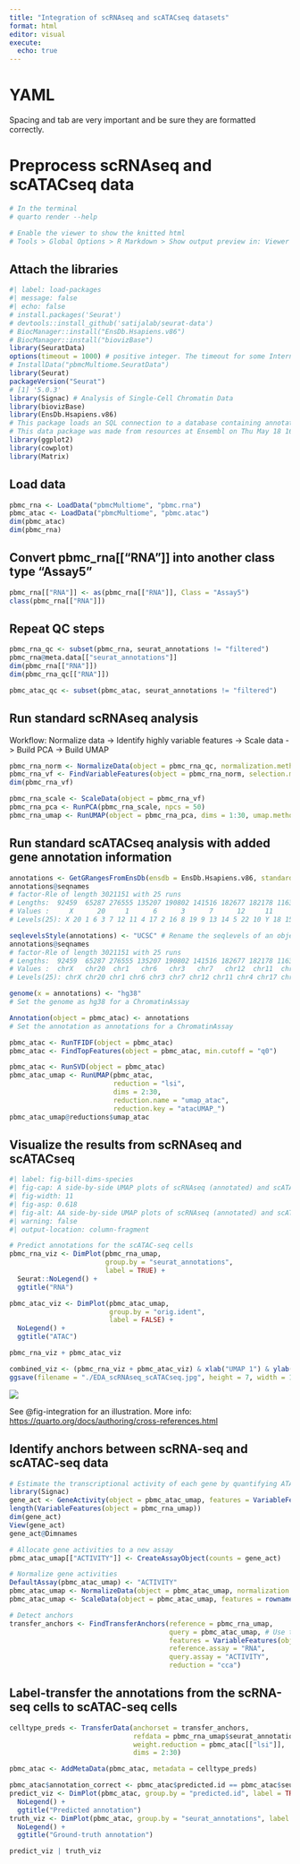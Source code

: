 ```yaml
---
title: "Integration of scRNAseq and scATACseq datasets"
format: html
editor: visual
execute: 
  echo: true
---
```


# YAML

Spacing and tab are very important and be sure they are formatted correctly.

# Preprocess scRNAseq and scATACseq data

```r
# In the terminal
# quarto render --help

# Enable the viewer to show the knitted html
# Tools > Global Options > R Markdown > Show output preview in: Viewer Pane
```

## Attach the libraries {style="blue"}

```r
#| label: load-packages
#| message: false
#| echo: false
# install.packages('Seurat')
# devtools::install_github('satijalab/seurat-data')
# BiocManager::install("EnsDb.Hsapiens.v86")
# BiocManager::install("biovizBase")
library(SeuratData)
options(timeout = 1000) # positive integer. The timeout for some Internet operations, in seconds. Default 60 (seconds) but can be set from environment variable R_DEFAULT_INTERNET_TIMEOUT.
# InstallData("pbmcMultiome.SeuratData")
library(Seurat)
packageVersion("Seurat")
# [1] '5.0.3'
library(Signac) # Analysis of Single-Cell Chromatin Data
library(biovizBase)
library(EnsDb.Hsapiens.v86)
# This package loads an SQL connection to a database containing annotations from Ensembl
# This data package was made from resources at Ensembl on Thu May 18 16:32:27 2017 and based on the 86
library(ggplot2)
library(cowplot)
library(Matrix)
```

## Load data

```r
pbmc_rna <- LoadData("pbmcMultiome", "pbmc.rna")
pbmc_atac <- LoadData("pbmcMultiome", "pbmc.atac")
dim(pbmc_atac)
dim(pbmc_rna)
```

## Convert pbmc_rna\[\["RNA"\]\] into another class type "Assay5"

```r
pbmc_rna[["RNA"]] <- as(pbmc_rna[["RNA"]], Class = "Assay5")
class(pbmc_rna[["RNA"]])
```

## Repeat QC steps

```r
pbmc_rna_qc <- subset(pbmc_rna, seurat_annotations != "filtered") 
pbmc_rna@meta.data[["seurat_annotations"]]
dim(pbmc_rna[["RNA"]])
dim(pbmc_rna_qc[["RNA"]]) 

pbmc_atac_qc <- subset(pbmc_atac, seurat_annotations != "filtered")
```

## Run standard scRNAseq analysis
Workflow: Normalize data -> Identify highly variable features -> Scale data -> Build PCA -> Build UMAP
```r
pbmc_rna_norm <- NormalizeData(object = pbmc_rna_qc, normalization.method = "LogNormalize", scale.factor = 10000)
pbmc_rna_vf <- FindVariableFeatures(object = pbmc_rna_norm, selection.method = "vst", clip.max = "auto")
dim(pbmc_rna_vf)

pbmc_rna_scale <- ScaleData(object = pbmc_rna_vf) 
pbmc_rna_pca <- RunPCA(pbmc_rna_scale, npcs = 50)
pbmc_rna_umap <- RunUMAP(object = pbmc_rna_pca, dims = 1:30, umap.method = "uwot")
```

## Run standard scATACseq analysis with added gene annotation information
```r
annotations <- GetGRangesFromEnsDb(ensdb = EnsDb.Hsapiens.v86, standard.chromosomes = TRUE)
annotations@seqnames
# factor-Rle of length 3021151 with 25 runs
# Lengths:  92459  65287 276555 135207 190802 141516 182677 182178 116305 ... 133785  64670 107112   6155  51812 113543  33885     26
# Values :     X      20     1      6      3      7      12     11     4  ...     5      22     10     Y      18     15     21     MT
# Levels(25): X 20 1 6 3 7 12 11 4 17 2 16 8 19 9 13 14 5 22 10 Y 18 15 21 MT

seqlevelsStyle(annotations) <- "UCSC" # Rename the seqlevels of an object according to a given style
annotations@seqnames
# factor-Rle of length 3021151 with 25 runs
# Lengths:  92459  65287 276555 135207 190802 141516 182677 182178 116305 ... 133785  64670 107112   6155  51812 113543  33885     26
# Values :  chrX   chr20  chr1   chr6   chr3   chr7   chr12  chr11  chr4  ...  chr5   chr22  chr10  chrY   chr18  chr15  chr21  chrM 
# Levels(25): chrX chr20 chr1 chr6 chr3 chr7 chr12 chr11 chr4 chr17 chr2 ... chr9 chr13 chr14 chr5 chr22 chr10 chrY chr18 chr15 chr21 chrM

genome(x = annotations) <- "hg38" 
# Set the genome as hg38 for a ChromatinAssay

Annotation(object = pbmc_atac) <- annotations 
# Set the annotation as annotations for a ChromatinAssay

pbmc_atac <- RunTFIDF(object = pbmc_atac) 
pbmc_atac <- FindTopFeatures(object = pbmc_atac, min.cutoff = "q0") 

pbmc_atac <- RunSVD(object = pbmc_atac)
pbmc_atac_umap <- RunUMAP(pbmc_atac, 
                          reduction = "lsi", 
                          dims = 2:30, 
                          reduction.name = "umap_atac", 
                          reduction.key = "atacUMAP_")
pbmc_atac_umap@reductions$umap_atac
```

## Visualize the results from scRNAseq and scATACseq

```r
#| label: fig-bill-dims-species
#| fig-cap: A side-by-side UMAP plots of scRNAseq (annotated) and scATACseq cells.
#| fig-width: 11
#| fig-asp: 0.618
#| fig-alt: AA side-by-side UMAP plots of scRNAseq (annotated) and scATACseq cells.
#| warning: false
#| output-location: column-fragment

# Predict annotations for the scATAC-seq cells
pbmc_rna_viz <- DimPlot(pbmc_rna_umap, 
                        group.by = "seurat_annotations", 
                        label = TRUE) + 
  Seurat::NoLegend() + 
  ggtitle("RNA")

pbmc_atac_viz <- DimPlot(pbmc_atac_umap, 
                         group.by = "orig.ident", 
                         label = FALSE) + 
  NoLegend() + 
  ggtitle("ATAC")

pbmc_rna_viz + pbmc_atac_viz

combined_viz <- (pbmc_rna_viz + pbmc_atac_viz) & xlab("UMAP 1") & ylab("UMAP 2") & theme(axis.title = element_text(size = 16))
ggsave(filename = "./EDA_scRNAseq_scATACseq.jpg", height = 7, width = 12, plot = combined_viz, dpi = 300)
```

![](EDA_scRNAseq_scATACseq.jpg){#fig-integration}

See @fig-integration for an illustration. More info: <https://quarto.org/docs/authoring/cross-references.html>


## Identify anchors between scRNA-seq and scATAC-seq data

```r
# Estimate the transcriptional activity of each gene by quantifying ATAC-seq counts in the 2 kb-upstream region and gene body
library(Signac)
gene_act <- GeneActivity(object = pbmc_atac_umap, features = VariableFeatures(object = pbmc_rna_umap))
length(VariableFeatures(object = pbmc_rna_umap)) 
dim(gene_act) 
View(gene_act)
gene_act@Dimnames

# Allocate gene activities to a new assay
pbmc_atac_umap[["ACTIVITY"]] <- CreateAssayObject(counts = gene_act)

# Normalize gene activities
DefaultAssay(pbmc_atac_umap) <- "ACTIVITY" 
pbmc_atac_umap <- NormalizeData(object = pbmc_atac_umap, normalization.method = "LogNormalize", scale.factor = 10000)
pbmc_atac_umap <- ScaleData(object = pbmc_atac_umap, features = rownames(pbmc_atac_umap))

# Detect anchors
transfer_anchors <- FindTransferAnchors(reference = pbmc_rna_umap, 
                                        query = pbmc_atac_umap, # Use the gene activity 
                                        features = VariableFeatures(object = pbmc_rna_umap),
                                        reference.assay = "RNA", 
                                        query.assay = "ACTIVITY", 
                                        reduction = "cca")
```

## Label-transfer the annotations from the scRNA-seq cells to scATAC-seq cells

```r
celltype_preds <- TransferData(anchorset = transfer_anchors, 
                               refdata = pbmc_rna_umap$seurat_annotations,
                               weight.reduction = pbmc_atac[["lsi"]], 
                               dims = 2:30)

pbmc_atac <- AddMetaData(pbmc_atac, metadata = celltype_preds)

pbmc_atac$annotation_correct <- pbmc_atac$predicted.id == pbmc_atac$seurat_annotations
predict_viz <- DimPlot(pbmc_atac, group.by = "predicted.id", label = TRUE) + 
  NoLegend() + 
  ggtitle("Predicted annotation")
truth_viz <- DimPlot(pbmc_atac, group.by = "seurat_annotations", label = TRUE) + 
  NoLegend() + 
  ggtitle("Ground-truth annotation")

predict_viz | truth_viz
```
